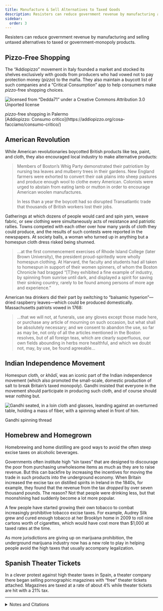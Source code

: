 ```yaml
---
title: Manufacture & Sell Alternatives to Taxed Goods
description: Resisters can reduce government revenue by manufacturing and selling untaxed alternatives to taxed or government-monopoly products.
sidebar:
  order: 3
---
```


Resisters can reduce government revenue by manufacturing and selling untaxed alternatives to taxed or government-monopoly products.

## <Badge text="Example" size="medium" /> Pizzo-Free Shopping

The “Addiopizzo” movement in Italy founded a market and stocked its shelves exclusively with goods from producers who had vowed not to pay protection money (<i>pizzo</i>) to the mafia.
They also maintain a buycott list of such companies and a “Critical Consumption” app to help consumers make <i>pizzo</i>-free shopping choices.

![licensed from “Dedda71” under a Creative Commons Attribution 3.0 Unported license](../../../assets/punto-pizzo-free.jpg)
<figcaption><i>pizzo</i>-free shopping in Palermo</figcaption>

<Aside type="tip" title="Links">
[Addiopizzo: Consumo critico](https://addiopizzo.org/cosa-facciamo/consumo-critico/)
</Aside>

## <Badge text="Example" size="medium" /> American Revolution

While American revolutionaries boycotted British products like tea, paint, and cloth, they also encouraged local industry to make alternative products:

> Members of Boston’s Whig Party demonstrated their patriotism by nursing tea leaves and mulberry trees in their gardens.
> New England farmers were exhorted to convert their oak plains into sheep pastures and produce enough wool to clothe every American.
> Colonists were urged to abstain from eating lamb or mutton in order to encourage American woolen manufactures.
>
> In less than a year the boycott had so disrupted Transatlantic trade that thousands of British workers lost their jobs.

Gatherings at which dozens of people would card and spin yarn, weave fabric, or sew clothing were simultaneously acts of resistance and patriotic rallies.
Towns competed with each other over how many yards of cloth they could produce, and the results of such contests were reported in the newspapers.
At society balls, a woman who turned up in anything but a homespun cloth dress risked being shunned.

> …at the first commencement exercises of Rhode Island College (later Brown University), the president proud-spiritedly wore wholly homespun clothing.
> At Harvard, the faculty and students had all taken to homespun in support of their women spinners, of whom the Boston Chronicle had bragged “[T]hey exhibited a fine example of industry, by spinning from sunrise until dark, and displayed a spirit for saving their sinking country, rarely to be found among persons of more age and experience.”

American tea drinkers did their part by switching to “balsamic hyperion”—dried raspberry leaves—which could be produced domestically.
Massachusetts patriots vowed in 1768:

> …that we will not, at funerals, use any gloves except those made here, or purchase any article of mourning on such occasion, but what shall be absolutely necessary; and we consent to abandon the use, so far as may be, not only of all the articles mentioned in the Boston resolves, but of all foreign teas, which are clearly superfluous, our own fields abounding in herbs more healthful, and which we doubt not, may, by use, be found agreeable…

## <Badge text="Example" size="medium" /> Indian Independence Movement

Homespun cloth, or <i>khādī</i>, was an iconic part of the Indian independence movement (which also promoted the small-scale, domestic production of salt to break Britain’s taxed monopoly).
Gandhi insisted that everyone in the movement should participate in producing such cloth, and of course should wear nothing but.

![Gandhi seated, in a loin cloth and glasses, leanding against an overturned table, holding a mass of fiber, with a spinning wheel in front of him.](../../../assets/gandhi-spinning.gif)
<figcaption>Gandhi spinning thread</figcaption>

## <Badge text="Examples" size="medium" /> Homebrew and Homegrown

Homebrewing and home distilling are good ways to avoid the often steep excise taxes on alcoholic beverages.

Governments often institute high “sin taxes” that are designed to discourage the poor from purchasing unwholesome items as much as they are to raise revenue.
But this can backfire by increasing the incentives for moving the trade in such products into the underground economy.
When Britain increased the excise tax on distilled spirits in Ireland in the 1840s, for example, they found that the revenue from the tax *dropped* by over seven thousand pounds.
The reason? Not that people were drinking less, but that moonshining had suddenly become a lot more popular.

A few people have started growing their own tobacco to combat increasingly prohibitive tobacco excise taxes.
For example, Audrey Silk grew and cured enough tobacco at her Brooklyn home in 2009 to roll nine cartons worth of cigarettes, which would have cost more than $1,000 at taxed rates at the time.

As more jurisdictions are giving up on marijuana prohibition, the underground marijuana industry now has a new role to play in helping people avoid the high taxes that usually accompany legalization.

## <Badge text="Example" size="medium" /> Spanish Theater Tickets

In a clever protest against high theater taxes in Spain, a theater company there began selling pornographic magazines with “free” theater tickets attached.
Magazines are taxed at a rate of about 4% while theater tickets are hit with a 21% tax.

---

<details>
<summary>Notes and Citations</summary>

* American Consul, Naples [“Organized Crime III: Confronting Organized Crime in Southern Italy”](https://wikileaks.org/plusd/cables/08NAPLES38_a.html) 6 June 2008 (cable “08Naples38” released in the WikiLeaks dump)
* Morris, David [“Economic Independence Day”](https://web.archive.org/web/20050703004013/http://www.alternet.org/story/23290/) <i>AlterNet</i> 30 June 2005
* Macdonald, Anne <i>No Idle Hands: The Social History of American Knitting</i> (2010) p. 59
* Lincoln, William & Hersey, Charles <i>History of Worcester, Massachusetts</i> (1862) [pp. 69–70](https://archive.org/details/historyofworces00linc/page/69/mode/1up)
* “English Extracts” <i>New Zealand Gazette and Wellington Spectator</i> 18 November 1843 (reproducing an article from the <i>Hobart Town Advertiser</i> 17 October 1843)
* Fernandez, Manny [“Now in Brooklyn, Homegrown Tobacco: Local, Rebellious and Tax Free”](https://www.nytimes.com/2011/02/25/nyregion/25tobacco.html) <i>New York Times</i> 24 February 2011
* Linsell, Katie “Porn Mags With Free Madrid Theater Tickets in Tax Protest” <i>Bloomberg</i> 18 November 2014

</details>
